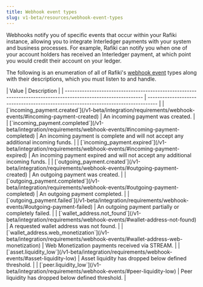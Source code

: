 ```yaml
---
title: Webhook event types
slug: v1-beta/resources/webhook-event-types
---
```


Webhooks notify you of specific events that occur within your Rafiki instance, allowing you to integrate Interledger payments with your system and business processes. For example, Rafiki can notify you when one of your account holders has received an Interledger payment, at which point you would credit their account on your ledger.

The following is an enumeration of all of Rafiki's [webhook event](/v1-beta/integration/requirements/webhook-events) types along with their descriptions, which you must listen to and handle.

<div class="overflow-table">
  | Value                                                                                                          | Description                                                                        |
  | -------------------------------------------------------------------------------------------------------------- | ---------------------------------------------------------------------------------- |
  | [`incoming_payment.created`](/v1-beta/integration/requirements/webhook-events/#incoming-payment-created)               | An incoming payment was created.                                                   |
  | [`incoming_payment.completed`](/v1-beta/integration/requirements/webhook-events/#incoming-payment-completed)           | An incoming payment is complete and will not accept any additional incoming funds. |
  | [`incoming_payment.expired`](/v1-beta/integration/requirements/webhook-events/#incoming-payment-expired)               | An incoming payment expired and will not accept any additional incoming funds.     |
  | [`outgoing_payment.created`](/v1-beta/integration/requirements/webhook-events/#outgoing-payment-created)               | An outgoing payment was created.                                                   |
  | [`outgoing_payment.completed`](/v1-beta/integration/requirements/webhook-events/#outgoing-payment-completed)           | An outgoing payment completed.                                                     |
  | [`outgoing_payment.failed`](/v1-beta/integration/requirements/webhook-events/#outgoing-payment-failed)                 | An outgoing payment partially or completely failed.                                |
  | [`wallet_address.not_found`](/v1-beta/integration/requirements/webhook-events/#wallet-address-not-found)               | A requested wallet address was not found.                                          |
  | [`wallet_address.web_monetization`](/v1-beta/integration/requirements/webhook-events/#wallet-address-web-monetization) | Web Monetization payments received via STREAM.                                     |
  | [`asset.liquidity_low`](/v1-beta/integration/requirements/webhook-events/#asset-liquidity-low)                         | Asset liquidity has dropped below defined threshold.                               |
  | [`peer.liquidity_low`](/v1-beta/integration/requirements/webhook-events/#peer-liquidity-low)                           | Peer liquidity has dropped below defined threshold.                                |
</div>
